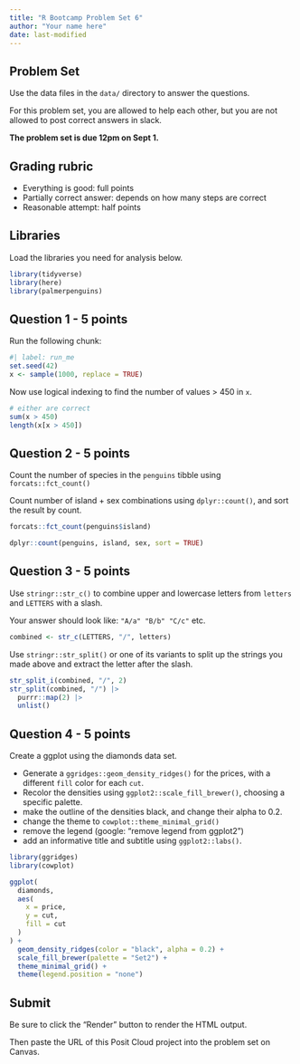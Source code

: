 ```yaml
---
title: "R Bootcamp Problem Set 6"
author: "Your name here"
date: last-modified 
---
```


## Problem Set

Use the data files in the `data/` directory to answer the questions.

For this problem set, you are allowed to help each other, but you are not
allowed to post correct answers in slack.

**The problem set is due 12pm on Sept 1.**

## Grading rubric

- Everything is good: full points
- Partially correct answer: depends on how many steps are correct
- Reasonable attempt: half points

## Libraries

Load the libraries you need for analysis below.

```r
library(tidyverse)
library(here)
library(palmerpenguins)
```

## Question 1 - **5 points**

Run the following chunk:

```r
#| label: run_me
set.seed(42)
x <- sample(1000, replace = TRUE)
```

Now use logical indexing to find the number of values > 450 in `x`.

```r
# either are correct
sum(x > 450)
length(x[x > 450])
```

## Question 2 - **5 points**

Count the number of species in the `penguins` tibble using `forcats::fct_count()` 

Count number of island + sex combinations using `dplyr::count()`, and sort the result by count.

```r
forcats::fct_count(penguins$island)
```

```r
dplyr::count(penguins, island, sex, sort = TRUE)
```

## Question 3 - **5 points**

Use `stringr::str_c()` to combine upper and lowercase letters from `letters` and `LETTERS` with a slash.

Your answer should look like: `"A/a" "B/b" "C/c"` etc.

```r
combined <- str_c(LETTERS, "/", letters)
```

Use `stringr::str_split()` or one of its variants to split up the strings you made above and extract the letter after the slash.

```r
str_split_i(combined, "/", 2)
str_split(combined, "/") |>
  purrr::map(2) |>
  unlist()
```

## Question 4 - **5 points**

Create a ggplot using the diamonds data set.

- Generate a `ggridges::geom_density_ridges()` for the prices, with a different `fill` color for each `cut`.
- Recolor the densities using `ggplot2::scale_fill_brewer()`, choosing a specific palette.
- make the outline of the densities black, and change their alpha to 0.2.
- change the theme to `cowplot::theme_minimal_grid()`
- remove the legend (google: "remove legend from ggplot2")
- add an informative title and subtitle using `ggplot2::labs()`.

```r
library(ggridges)
library(cowplot)

ggplot(
  diamonds,
  aes(
    x = price,
    y = cut,
    fill = cut
  )
) +
  geom_density_ridges(color = "black", alpha = 0.2) +
  scale_fill_brewer(palette = "Set2") +
  theme_minimal_grid() +
  theme(legend.position = "none")
```

## Submit

Be sure to click the "Render" button to render the HTML output.

Then paste the URL of this Posit Cloud project into the problem set on Canvas.
